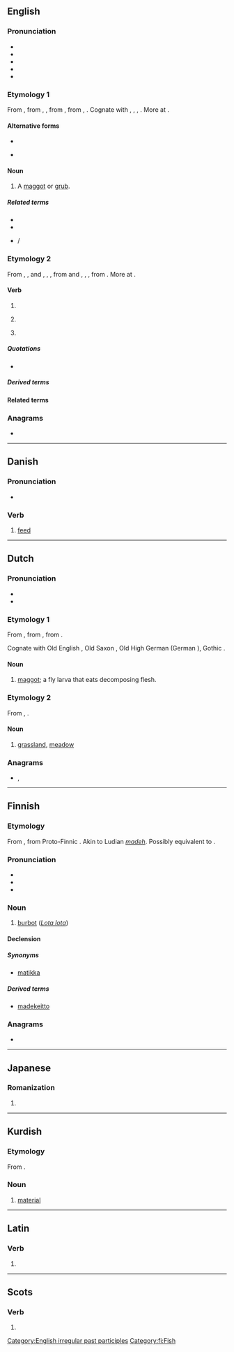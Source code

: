 {{also|Made|måde}}
==English==
{{wikipedia}}

===Pronunciation===
* {{IPA|/meɪ̯d/|lang=en}}
* {{audio|en-us-made.ogg|Audio (US)|lang=en}}
* {{rhymes|eɪd|lang=en}}
* {{homophones|maid|lang=en}}
* {{hyphenation|made|lang=en}}

===Etymology 1===
From {{etyl|enm|en}} {{m|enm|mathe}}, from {{etyl|ang|en}} {{m|ang|maþu}}, {{m|ang|maþa||maggot, worm, grub}}, from {{etyl|gem-pro|en}} {{m|gem-pro|*maþô||maggot}}, from {{etyl|ine-pro|en}} {{m|ine-pro|*mot-}}, {{m|ine-pro|*mat-||worm, grub, caterpillar, moth}}. Cognate with {{cog|sco|mathe}}, {{m|sco|maithe||maggot}}, {{cog|nl|made||maggot}}, {{cog|de|Made||maggot}}. More at {{l|en|maggot}}.

====Alternative forms====
* {{l|en|mad}}
* {{l|en|mathe}} {{qualifier|Scotland}}

====Noun====
{{en-noun}}

# {{lb|en|UK|_|dialectal|or|obsolete}} A [[maggot]] or [[grub]].

=====Related terms=====
* {{l|en|maddock}}
* {{l|en|maggot}}
* {{l|en|mauk}}/{{l|en|mawk}}

===Etymology 2===
From {{etyl|enm|en}} {{m|enm|made}}, {{m|enm|makede}}, {{m|enm|makode|pos=preterite}} and {{m|enm|maad}}, {{m|enm|mad}}, {{m|enm|maked|pos=past participle}}, from {{etyl|ang|en}} {{m|ang|macode|pos=first and third person preterite}} and {{m|ang|macod}}, {{m|ang|gemacode}}, {{m|ang|ġemacod|pos=past participle}}, from {{m|ang|macian||to make}}. More at {{l|en|make}}.

====Verb====
{{head|en|verb form}}

# {{en-past of|make}}
# {{lb|en|Geordie}} {{en-past of|myek}}
# {{lb|en|Wearside}} {{en-past of|mak}}

=====Quotations=====
* {{seeCites}}

=====Derived terms=====
{{der4|lang=en|{{l|en|home-made}}
|{{l|en|human-made}}
|{{l|en|ready-made}}
|{{l|en|self-made}}
}}

====Related terms====
{{rel4|lang=en|{{l|en|have it made}}
|{{l|en|made for each other}}
|{{l|en|made in the shade}}
|{{l|en|made man}}
}}

===Anagrams===
* {{anagrams|en|ADME|Dame|Edam|MEDA|Mead|dame|mead}}

[[Category:English irregular past participles]]

----

==Danish==

===Pronunciation===
* {{rhymes|aːdə|lang=da}}

===Verb===
{{head|da|verbs}}

# [[feed]]

----

==Dutch==

===Pronunciation===
* {{IPA|/ˈmaːdə/|lang=nl}}
* {{audio|Nl-made.ogg|Audio|lang=nl}}

===Etymology 1===
From {{inh|nl|dum|made}}, from {{inh|nl|odt|*matho}}, from {{inh|nl|gem-pro|*maþô}}.

Cognate with Old English {{m|ang|maþa}}, Old Saxon {{m|osx|matho}}, Old High German {{m|goh|mado}} (German {{m|de|Made}}), Gothic {{m|got|𐌼𐌰𐌸𐌰}}.

====Noun====
{{nl-noun|f|-en|maadje}}

# [[maggot]]; a fly larva that eats decomposing flesh.

===Etymology 2===
{{PIE root|nl|h₂meh₁}}
From {{inh|nl|gem-pro|*maþwō}}, {{m|gem-pro|*mēþwō}}.

====Noun====
{{nl-noun|f|-en|maadje}}

# {{lb|nl|archaic}} [[grassland]], [[meadow]]

===Anagrams===
* {{l|nl|adem}}, {{l|nl|dame}}

----

==Finnish==

===Etymology===
From {{inh|fi|fiu-fin-pro|*madeh}}, from Proto-Finnic {{l|fiu-fin-pro|*matadak}}. Akin to Ludian ''[[madeh]]''. Possibly equivalent to {{suffix|mataa|e|lang=fi}}.

===Pronunciation===
* {{fi-IPA|*}}
* {{rhymes|ɑde|lang=fi}}
* {{hyphenation|ma|de|lang=fi}}

===Noun===
{{wikipedia|lang=fi}}
{{fi-noun}}

# [[burbot]] (''[[Lota lota]]'')

====Declension====
{{fi-decl-hame|ma|d|t|a}}

=====Synonyms=====
* [[matikka]]

=====Derived terms=====
* [[madekeitto]]

===Anagrams===
* {{anagrams|fi|edam}}

[[Category:fi:Fish]]

----

==Japanese==

===Romanization===
{{ja-romaji}}

# {{ja-romanization of|まで}}

----

==Kurdish==

===Etymology===
From {{etyl|ar|ku}}.

===Noun===
{{head|ku|noun}}

# [[material]]

----

==Latin==

===Verb===
{{la-verb-form|madē}}

# {{inflection of|madeō||2|s|pres|actv|impr|lang=la}}

----

==Scots==

===Verb===
{{head|sco|verb form}}

# {{sco-past of|mak}}